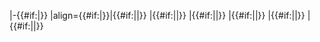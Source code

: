 |-{{#if:{{{bg|}}}|{{fb bg}}}}
|align={{#if:{{{t_align|}}}|{{{t_align}}}}}|{{#if:{{{t|}}}|{{Fb_team_{{{t}}}}}|{{Unicode| }}}}
|{{#if:{{{1|}}}|{{Fbc_{{{1}}}}}|{{Unicode| }}}}
|{{#if:{{{2|}}}|{{Fbc_{{{2}}}}}|{{Unicode| }}}}
|{{#if:{{{3|}}}|{{Fbc_{{{3}}}}}|{{Unicode| }}}}
|{{#if:{{{4|}}}|{{Fbc_{{{4}}}}}|{{Unicode| }}}}
|{{#if:{{{5|}}}|{{Fbc_{{{5}}}}}|{{Unicode| }}}}